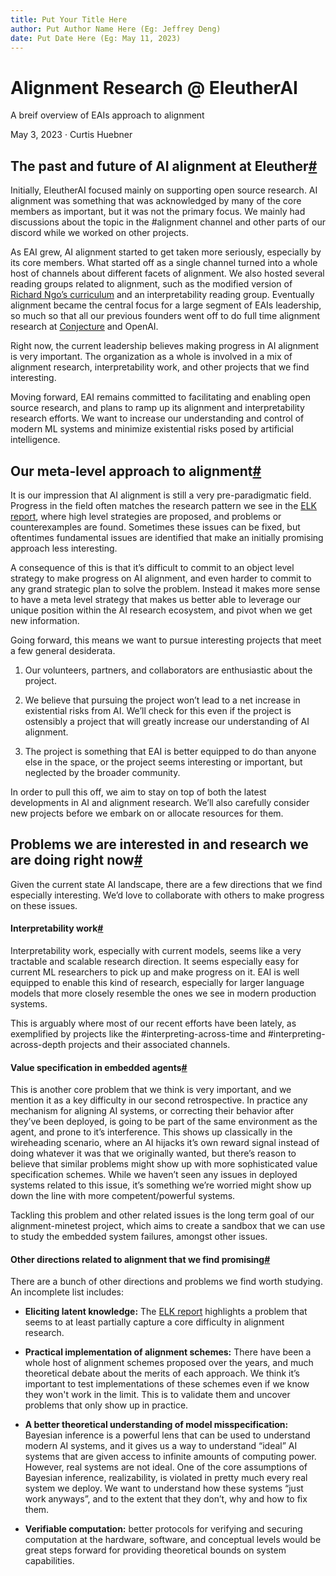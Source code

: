 ```yaml
---
title: Put Your Title Here
author: Put Author Name Here (Eg: Jeffrey Deng)
date: Put Date Here (Eg: May 11, 2023)
---
```

Alignment Research @ EleutherAI
===============================

A breif overview of EAIs approach to alignment

May 3, 2023 · Curtis Huebner

The past and future of AI alignment at Eleuther[#](#the-past-and-future-of-ai-alignment-at-eleuther)
----------------------------------------------------------------------------------------------------

Initially, EleutherAI focused mainly on supporting open source research. AI alignment was something that was acknowledged by many of the core members as important, but it was not the primary focus. We mainly had discussions about the topic in the #alignment channel and other parts of our discord while we worked on other projects.

As EAI grew, AI alignment started to get taken more seriously, especially by its core members. What started off as a single channel turned into a whole host of channels about different facets of alignment. We also hosted several reading groups related to alignment, such as the modified version of [Richard Ngo’s curriculum](https://www.alignmentforum.org/posts/Zmwkz2BMvuFFR8bi3/agi-safety-fundamentals-curriculum-and-application) and an interpretability reading group. Eventually alignment became the central focus for a large segment of EAIs leadership, so much so that all our previous founders went off to do full time alignment research at [Conjecture](https://conjecture.dev/) and OpenAI.

Right now, the current leadership believes making progress in AI alignment is very important. The organization as a whole is involved in a mix of alignment research, interpretability work, and other projects that we find interesting.

Moving forward, EAI remains committed to facilitating and enabling open source research, and plans to ramp up its alignment and interpretability research efforts. We want to increase our understanding and control of modern ML systems and minimize existential risks posed by artificial intelligence.

Our meta-level approach to alignment[#](#our-meta-level-approach-to-alignment)
------------------------------------------------------------------------------

It is our impression that AI alignment is still a very pre-paradigmatic field. Progress in the field often matches the research pattern we see in the [ELK report](https://docs.google.com/document/d/1WwsnJQstPq91_Yh-Ch2XRL8H_EpsnjrC1dwZXR37PC8/edit), where high level strategies are proposed, and problems or counterexamples are found. Sometimes these issues can be fixed, but oftentimes fundamental issues are identified that make an initially promising approach less interesting.

A consequence of this is that it’s difficult to commit to an object level strategy to make progress on AI alignment, and even harder to commit to any grand strategic plan to solve the problem. Instead it makes more sense to have a meta level strategy that makes us better able to leverage our unique position within the AI research ecosystem, and pivot when we get new information.

Going forward, this means we want to pursue interesting projects that meet a few general desiderata.

1.  Our volunteers, partners, and collaborators are enthusiastic about the project.
    
2.  We believe that pursuing the project won’t lead to a net increase in existential risks from AI. We’ll check for this even if the project is ostensibly a project that will greatly increase our understanding of AI alignment.
    
3.  The project is something that EAI is better equipped to do than anyone else in the space, or the project seems interesting or important, but neglected by the broader community.
    

In order to pull this off, we aim to stay on top of both the latest developments in AI and alignment research. We’ll also carefully consider new projects before we embark on or allocate resources for them.

Problems we are interested in and research we are doing right now[#](#problems-we-are-interested-in-and-research-we-are-doing-right-now)
----------------------------------------------------------------------------------------------------------------------------------------

Given the current state AI landscape, there are a few directions that we find especially interesting. We’d love to collaborate with others to make progress on these issues.

#### Interpretability work[#](#interpretability-work)

Interpretability work, especially with current models, seems like a very tractable and scalable research direction. It seems especially easy for current ML researchers to pick up and make progress on it. EAI is well equipped to enable this kind of research, especially for larger language models that more closely resemble the ones we see in modern production systems.

This is arguably where most of our recent efforts have been lately, as exemplified by projects like the #interpreting-across-time and #interpreting-across-depth projects and their associated channels.

#### Value specification in embedded agents[#](#value-specification-in-embedded-agents)

This is another core problem that we think is very important, and we mention it as a key difficulty in our second retrospective. In practice any mechanism for aligning AI systems, or correcting their behavior after they’ve been deployed, is going to be part of the same environment as the agent, and prone to it’s interference. This shows up classically in the wireheading scenario, where an AI hijacks it’s own reward signal instead of doing whatever it was that we originally wanted, but there’s reason to believe that similar problems might show up with more sophisticated value specification schemes. While we haven’t seen any issues in deployed systems related to this issue, it’s something we’re worried might show up down the line with more competent/powerful systems.

Tackling this problem and other related issues is the long term goal of our alignment-minetest project, which aims to create a sandbox that we can use to study the embedded system failures, amongst other issues.

#### Other directions related to alignment that we find promising[#](#other-directions-related-to-alignment-that-we-find-promising)

There are a bunch of other directions and problems we find worth studying. An incomplete list includes:

*   **Eliciting latent knowledge:** The [ELK report](https://docs.google.com/document/d/1WwsnJQstPq91_Yh-Ch2XRL8H_EpsnjrC1dwZXR37PC8/edit) highlights a problem that seems to at least partially capture a core difficulty in alignment research.
    
*   **Practical implementation of alignment schemes:** There have been a whole host of alignment schemes proposed over the years, and much theoretical debate about the merits of each approach. We think it’s important to test implementations of these schemes even if we know they won't work in the limit. This is to validate them and uncover problems that only show up in practice.
    
*   **A better theoretical understanding of model misspecification:** Bayesian inference is a powerful lens that can be used to understand modern AI systems, and it gives us a way to understand “ideal” AI systems that are given access to infinite amounts of computing power. However, real systems are not ideal. One of the core assumptions of Bayesian inference, realizability, is violated in pretty much every real system we deploy. We want to understand how these systems “just work anyways”, and to the extent that they don’t, why and how to fix them.
    
*   **Verifiable computation:** better protocols for verifying and securing computation at the hardware, software, and conceptual levels would be great steps forward for providing theoretical bounds on system capabilities.